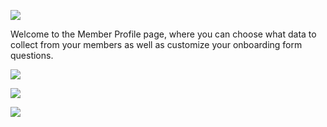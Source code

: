 ![](/images/Member-Profile-Basics.png)

Welcome to the Member Profile page, where you can choose what data to collect from your members as well as customize your onboarding form questions. 

![](/images/Member-Profile-Additional.png)

![](/images/Member-Profile-Questions.png)

![](/images/Member-Profile-Question-Templates.png) 